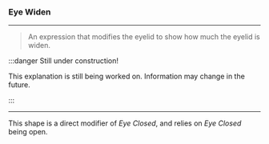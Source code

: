 ### Eye Widen

***

> An expression that modifies the eyelid
> to show how much the eyelid is widen. 

:::danger Still under construction!

This explanation is still being worked on. 
Information may change in the future.

:::

***

This shape is a direct modifier of *Eye Closed*, 
and relies on *Eye Closed* being open.